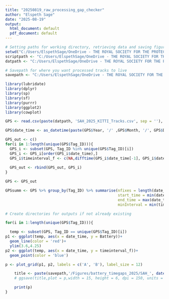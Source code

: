 ```yaml
---
title: "20250819_raw_processing_gap_checker"
author: "Elspeth Sage"
date: "2025-08-19"
output:
  html_document: default
  pdf_document: default
---
```


```r
# Setting paths for working directory, retrieving data and saving figures and outputs - CHANGE TO SUIT YOU
setwd("C:/Users/ElspethSage/OneDrive - THE ROYAL SOCIETY FOR THE PROTECTION OF BIRDS/Documents/BRAIDS/WORKING")
scriptpath <- "C:/Users/ElspethSage/OneDrive - THE ROYAL SOCIETY FOR THE PROTECTION OF BIRDS/Documents/BRAIDS/WORKING/Scripts/Preprocessing/"
datpath <- "C:/Users/ElspethSage/OneDrive - THE ROYAL SOCIETY FOR THE PROTECTION OF BIRDS/Documents/BRAIDS/WORKING/Data/Tracks_processed/Kittiwake/"

# Savepath for where you want processed tracks to live
savepath <- "C:/Users/ElspethSage/OneDrive - THE ROYAL SOCIETY FOR THE PROTECTION OF BIRDS/Documents/BRAIDS/WORKING/Outputs/Preprocessing_outputs"

```

```r
library(lubridate)
library(dplyr)
library(sp)
library(sf)
library(purrr)
library(ggplot2)
library(cowplot)
```

```r
GPS <- read.csv(paste(datpath, 'SAH_2025_KITTI_Tracks.csv', sep = ''), header = TRUE, sep = ",", stringsAsFactors=FALSE, row.names = NULL)

```

```r
GPS$date_time <- as_datetime(paste(GPS$Year, '/' ,GPS$Month, '/', GPS$Day, '/', GPS$Hour, ':', GPS$Minute, ':', GPS$Second))

GPS_out <- c()
for(i in 1:length(unique(GPS$Tag_ID))){
  GPS_i <- subset(GPS, Tag_ID %in% unique(GPS$Tag_ID)[i])
  GPS_i <- GPS_i[order(GPS_i$date_time),]
  GPS_i$timeinterval_f <- c(NA,difftime(GPS_i$date_time[-1], GPS_i$date_time[-length(GPS_i$date_time)], units = "secs"))
  
  GPS_out <- rbind(GPS_out, GPS_i)
}

GPS <- GPS_out 
```

```r
GPSsumm <- GPS %>% group_by(Tag_ID) %>% summarise(nfixes = length(date_time), 
                                                  start_time = min(date_time), 
                                                  end_time = max(date_time), 
                                                  minInterval = min(timeinterval_f, na.rm = TRUE), maxInterval = max(timeinterval_f, na.rm = TRUE), medianInterval = median(timeinterval_f, na.rm = TRUE))

```

```r
# Create directories for outputs if not already existing

for(i in 1:length(unique(GPS$Tag_ID))){

  temp <- subset(GPS, Tag_ID == unique(GPS$Tag_ID)[i])
p1 <- ggplot(temp, aes(x = date_time, y = Battery))+
  geom_line(color = 'red')+
  ylim(3.6,4.25)
p2 <- ggplot(temp, aes(x = date_time, y = timeinterval_f))+
  geom_point(color = 'blue')

p <- plot_grid(p1, p2, labels = c('A', 'B'), label_size = 12)

    title <- paste(savepath,'/Figures/battery_timegaps_2025/SAH_', date(temp$date_time[1]),'_', date(temp$date_time[nrow(temp)]),'_logger_', unique(GPS$Tag_ID)[i], '.png', sep = '') 
    # ggsave(title,plot = p,width = 15, height = 6, dpi = 150, units = "in", device='png')

    print(p)
}
                       
```
